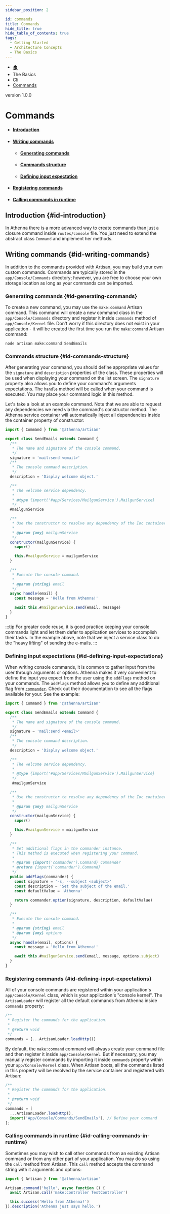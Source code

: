 ```yaml
---
sidebar_position: 2

id: commands
title: Commands
hide_title: true
hide_table_of_contents: true
tags:
  - Getting Started
  - Architecture Concepts
  - The Basics
---
```


<nav aria-label="breadcrumbs">
  <ul class="breadcrumbs">
    <li class="breadcrumbs__item">
      <a class="breadcrumbs__link" href="/">
        🏠
      </a>
    </li>
    <li class="breadcrumbs__item">
      <a class="breadcrumbs__link">The Basics</a>
    </li>
    <li class="breadcrumbs__item">
      <a class="breadcrumbs__link">Cli</a>
    </li>
    <li class="breadcrumbs__item">
      <a class="breadcrumbs__link" href="/docs/the-basics/cli/commands">
        Commands
      </a>
    </li>
  </ul>
</nav>

<span class="badge badge--secondary margin-top-bot">version 1.0.0</span>

# Commands

- #### [Introduction](#id-introduction)
- #### [Writing commands](#id-writing-commands)
  - #### [Generating commands](#id-generating-commands)
  - #### [Commands structure](#id-commands-structure)
  - #### [Defining input expectation](#id-defining-input-expectations)
- #### [Registering commands](#id-registering-commands)
- #### [Calling commands in runtime](#id-calling-commands-in-runtime)

## Introduction {#id-introduction}

In Athenna there is a more advanced way to create commands than just a closure command inside `routes/console` file. You
just need to extend the abstract class `Command` and implement her methods.

## Writing commands {#id-writing-commands}

In addition to the commands provided with Artisan, you may build your own custom commands. Commands are typically stored
in the `app/Console/Commands` directory; however, you are free to choose your own storage location as long as your commands
can be imported.

### Generating commands {#id-generating-commands}

To create a new command, you may use the `make:command` Artisan command. This command will create a new command class in
the `app/Console/Commands` directory and register it inside `commands` method of `app/Console/Kernel` file. Don't worry
if this directory does not exist in your application - it will be created the first time you run the `make:command` Artisan command:

```shell
node artisan make:command SendEmails
```

### Commands structure {#id-commands-structure}

After generating your command, you should define appropriate values for the `signature` and `description` properties of the
class. These properties will be used when displaying your command on the list screen. The `signature` property also
allows you to define your command's arguments expectations. The `handle` method will be called when your command is executed.
You may place your command logic in this method.

Let's take a look at an example command. Note that we are able to request any dependencies we need via the command's constructor
method. The Athenna service container will automatically inject all dependencies inside the container property of constructor:

```javascript
import { Command } from '@athenna/artisan'

export class SendEmails extends Command {
  /**
   * The name and signature of the console command.
   */
  signature = 'mail:send <email>'
  /**
   * The console command description.
   */
  description = 'Display welcome object.'

  /**
   * The welcome service dependency.
   *
   * @type {import('#app/Services/MailgunService').MailgunService}
   */
  #mailgunService

  /**
   * Use the constructor to resolve any dependency of the Ioc container.
   *
   * @param {any} mailgunService
   */
  constructor(mailgunService) {
    super()

    this.#mailgunService = mailgunService
  }

  /**
   * Execute the console command.
   *
   * @param {string} email
   */
  async handle(email) {
    const message = 'Hello from Athenna!'

    await this.#mailgunService.send(email, message)
  }
}
```

:::tip
For greater code reuse, it is good practice keeping your console commands light and let them defer to application services
to accomplish their tasks. In the example above, note that we inject a service class to do the "heavy lifting" of sending the e-mails.
:::

### Defining input expectations {#id-defining-input-expectations}

When writing console commands, it is common to gather input from the user through arguments or options. Athenna makes it
very convenient to define the input you expect from the user using the `addFlags` method on your commands. The `addFlags`
method allows you to define any additional flag from [`commander`](https://www.npmjs.com/package/commander). Check out their
documentation to see all the flags available for your. See the example:

```javascript
import { Command } from '@athenna/artisan'

export class SendEmails extends Command {
  /**
   * The name and signature of the console command.
   */
  signature = 'mail:send <email>'
  /**
   * The console command description.
   */
  description = 'Display welcome object.'

  /**
   * The welcome service dependency.
   *
   * @type {import('#app/Services/MailgunService').MailgunService}
   */
   #mailgunService

  /**
   * Use the constructor to resolve any dependency of the Ioc container.
   *
   * @param {any} mailgunService
   */
  constructor(mailgunService) {
    super()

    this.#mailgunService = mailgunService
  }

  /**
   * Set additional flags in the commander instance.
   * This method is executed when registering your command.
   *
   * @param {import('commander').Command} commander
   * @return {import('commander').Command}
   */
  public addFlags(commander) {
    const signature = '-s, --subject <subject>'
    const description = 'Set the subject of the email.'
    const defaultValue = 'Athenna'

    return commander.option(signature, description, defaultValue)
  }

  /**
   * Execute the console command.
   *
   * @param {string} email
   * @param {any} options
   */
  async handle(email, options) {
    const message = 'Hello from Athenna!'

    await this.#mailgunService.send(email, message, options.subject)
  }
}
```

### Registering commands {#id-defining-input-expectations}

All of your console commands are registered within your application's `app/Console/Kernel` class, which is your application's
"console kernel". The `ArtisanLoader` will register all the default commands from Athenna inside `commands` property:

```javascript
/**
 * Register the commands for the application.
 *
 * @return void
 */
commands = [...ArtisanLoader.loadHttp()]
```

By default, the `make:command` command will always create your command file and then register it inside `app/Console/Kernel`.
But if necessary, you may manually register commands by importing it inside `commands` property within your `app/Console/Kernel`
class. When Artisan boots, all the commands listed in this property will be resolved by the service container and registered with Artisan:

```javascript
/**
 * Register the commands for the application.
 *
 * @return void
 */
commands = [
  ...ArtisanLoader.loadHttp(),
  import('App/Console/Commands/SendEmails'), // Define your command
];
```

### Calling commands in runtime {#id-calling-commands-in-runtime}

Sometimes you may wish to call other commands from an existing Artisan command or from any other part of your application.
You may do so using the `call` method from Artisan. This `call` method accepts the command string with it arguments and options:

```javascript
import { Artisan } from '@athenna/artisan'

Artisan.command('hello', async function () {
  await Artisan.call('make:controller TestController')

  this.success('Hello from Athenna!')
}).description('Athenna just says hello.')
```
